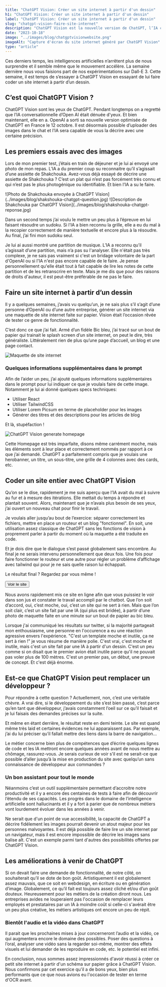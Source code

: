 ```yaml
---
title: "ChatGPT Vision: Créer un site internet à partir d'un dessin"
h1: "ChatGPT Vision: Créer un site internet à partir d'un dessin"
label: "ChatGPT Vision: Créer un site internet à partir d'un dessin"
slug: "chatgpt-vision-faire-site-internet"
description: "ChatGPT Vision est la nouvelle version de ChatGPT, l’IA conversationnelle d’OpenAI. Elle est désormais capable de voir et de décrire des images. Nous avons testé ses capacités en lui demandant de coder un site internet à partir d’un dessin."
date: "2023-10-18"
image: "../images/blog/chatgptvisionwebsite.png"
imageAlt: "Capture d'écran du site internet généré par ChatGPT Vision"
type: "article"
---
```



Ces derniers temps, les intelligences artificielles n’arrêtent plus de nous surprendre et il semble même que le mouvement accélère. La semaine dernière nous vous faisions part de nos expérimentations sur Dall-E 3. Cette semaine, il est temps de s’essayer à ChatGPT Vision en essayant de lui faire coder un site internet à partir d’un dessin.

## C’est quoi ChatGPT Vision ?

ChatGPT Vision sont les yeux de ChatGPT. Pendant longtemps on a regretté que l’IA conversationnelle d’Open AI était dénuée d'yeux. Et bien maintenant, elle en a. OpenAI a sorti sa nouvelle version optimisée de ChatGPT en France le 12 octobre. Il est désormais possible d’uploader des images dans le chat et l’IA sera capable de vous la décrire avec une certaine précision.

## Les premiers essais avec des images

Lors de mon premier test, j’étais en train de déjeuner et je lui ai envoyé une photo de mon repas. L’IA a du premier coup su reconnaitre qu’il s’agissait d’une assiette de Shakchouka. Avez-vous déjà essayé de décrire une assiette de Shakchouka ? C’est un plat qui n’est pas forcément très connu et qui n’est pas le plus photogénique ou identifiable. Et bien l’IA a su le faire.

<Row>
  <Col xs={12} md={6}>
    ![Photo de Shakchouka envoyée à ChatGPT Vision](../images/blog/shakshouka-chatgpt-question.jpg)
  </Col>
  <Col xs={12} md={6}>
    ![Description de Shakchouka par ChatGPT Vision](../images/blog/shakshouka-chatgpt-reponse.jpg)
  </Col>
</Row>

Dans un second temps j’ai voulu le mettre un peu plus à l’épreuve en lui faisant résoudre un sudoku. Si l’IA a bien reconnu la grille, elle a eu du mal à la recopier correctement de manière textuelle et encore plus à la résoudre. Au final, j’ai fini mon sudoku seul.

Je lui ai aussi montré une partition de musique. L’IA a reconnu qu’il s’agissait d’une partition, mais n’a pas su l'analyser. Elle n'était pas très complexe, je ne sais pas vraiment si c'est un bridage volontaire de la part d'OpenAI ou si l'IA n'est pas encore capable de le faire. Je pense personnellement qu'elle était tout à fait capable de lire les notes de cette partition et de les retranscrire en texte. Mais je me dis que pour des raisons de droits d'auteur, il est peut-être préférable de ne pas le faire.

## Faire un site internet à partir d’un dessin

Il y a quelques semaines, j’avais vu quelqu’un, je ne sais plus s’il s’agit d’une personne d’OpenAI ou d’une autre entreprise, générer un site internet via une maquette de site internet faite sur papier. Vision était l’occasion rêvée de tester ce genre de fonctionnalité.

C’est donc ce que j’ai fait. Armé d’un fidèle Bic bleu, j’ai tracé sur un bout de papier qui trainait le splash screen d’un site internet, on peut le dire, très généraliste. Littéralement rien de plus qu’une page d’accueil, un blog et une page contact.

![Maquette de site internet](../images/blog/maquette-papier-website.jpg)

### Quelques informations supplémentaires dans le prompt

Afin de l’aider un peu, j’ai ajouté quelques informations supplémentaires dans le prompt pour lui indiquer ce que je voulais faire de cette image. Notamment je lui ai donné quelques specs techniques:

- Utiliser React
- Utiliser TailwindCSS
- Utiliser Lorem Picsum en terme de placeholder pour les images
- Générer des titres et des descriptions pour les articles de blog

Et là, stupéfaction !

![ChatGPT Vision generate homepage](../images/blog/homepage-chatgptvision.jpg)

Cette Homepage est très imparfaite, disons même carrément moche, mais les éléments sont à leur place et correctement nommés par rapport à ce que j’ai demandé. ChatGPT a parfaitement compris que je voulais une herobanner, un titre, un sous-titre, une grille de 4 colonnes avec des cards, etc.

## Coder un site entier avec ChatGPT Vision

Qu’on se le dise, rapidement je me suis aperçu que l’IA avait du mal à suivre au fur et à mesure des itérations. Elle mettait du temps à répondre et plantait souvent. Alors, maintenant que je n’avais plus besoin de ses yeux, j’ai ouvert un nouveau chat pour finir le travail.

Je voulais aller jusqu’au bout de l’exercice: séparer correctement les fichiers, mettre en place un routeur et un blog "fonctionnel". En soit, une utilisation assez classique de ChatGPT sans les fonctions de vision à proprement parler à partir du moment où la maquette a été traduite en code.

Et je dois dire que le dialogue s’est passé globalement sans encombre. Au final je ne serais intervenu personnellement que deux fois. Une fois pour faire fonctionner le routeur et une autre pour régler un problème d’affichage avec tailwind qui pour je ne sais quelle raison lui échappait.

Le résultat final ? Regardez par vous même !

<Stack direction="horizontal" position="center" className="mb-2">
  <Button className="reverse" as="a" href="https://chatgptvisionwebsite.image-in.net/" target="_blank">Voir le site</Button>
</Stack>

Nous avons rapidement mis ce site en ligne afin que vous puissiez le voir dans son jus et constater le travail accompli par le chatbot. Que l’on soit d’accord, oui, c’est moche, oui, c’est un site qui ne sert à rien. Mais que l’on soit clair, c’est un site fait par une IA (qui plus est bridée), à partir d’une photo de maquette faite en une minute sur un bout de papier au bic bleu.

Lorsque j'ai communiqué les résultats sur twitter, si la majorité partageait mon enthousiasme, une personne en l'occurence a eu une réaction agressive envers l'expérience. "C'est un template moche et inutile, ça ne sert à rien !" je vous résume de manière polie. C'est vrai, c'est moche et inutile, mais c'est un site fait par une IA à partir d'un dessin. C'est un peu comme si on disait que le premier avion était inutile parce qu'il ne pouvait pas voler plus de 100 mètres. C'est un premier pas, un début, une preuve de concept. Et c'est déjà énorme.

## Est-ce que ChatGPT Vision peut remplacer un développeur ?

Pour répondre à cette question ? Actuellement, non, c’est une véritable chèvre. A vrai dire, si le développement du site s’est bien passé, c’est parce qu’en tant que développeur, j’avais constamment l’oeil sur ce qu’il faisait et je lui faisais des demandes précises sur la suite.

Et même en étant derrière, le résultat reste en demi teinte. Le site est quand même très laid et certaines évidences ne lui apparaissent pas. Par exemple, j’ai du lui préciser qu’il fallait mettre des liens dans la barre de navigation…

Le métier concerne bien plus de compétences que d’écrire quelques lignes de code et les IA mettront encore quelques années avant de nous mettre au chômage, rassurez-vous. Je serais curieux de voir s’il est ne serait-ce que possible d’aller jusqu’à la mise en production du site avec quelqu’un sans connaissance de développeur aux commandes ?

### Un bon assistant pour tout le monde

Néanmoins c’est un outil supplémentaire permettant d’accroitre notre productivité et il y a encore des centaines de tests à faire afin de découvrir l’étendu de ses capacités. Les progrès dans le domaine de l’intelligence artificielle sont hallucinants et il y a fort à parier que de nombreux métiers vont lourdement évoluer dans les années à venir.

Ne serait que d'un point de vue accessibilité, la capacité de ChatGPT a décrire fidélement les images pourrait devenir un atout majeur pour les personnes malvoyantes. Il est déjà possible de faire lire un site internet par un navigateur, mais il est encore impossible de décrire les images sans balise alt. C'est un exemple parmi tant d'autres des possibilités offertes par ChatGPT Vision.

## Les améliorations à venir de ChatGPT

Si on devait faire une demande de fonctionnalité, de notre côté, on souhaiterait qu’il se dote de bon goût. Artistiquement il est globalement assez mauvais, que ce soit en webdesign, en écriture ou en génération d’image. Globalement, ce qu’il fait est toujours assez cliché et/ou d’un goût douteux. Heureusement pour les métiers de la création diront nous. Les entreprises avides ne louperaient pas l'occasion de remplacer leurs employés et prestataires par un IA à moindre coût si celle-ci s'avérait être un peu plus créative, les métiers artistiques ont encore un peu de répit.

### Bientôt l'audio et la vidéo dans ChatGPT

Il parait que les prochaines mises à jour concerneront l’audio et la vidéo, ce qui augmentera encore le domaine des possibles. Poser des questions à l’oral, analyser une vidéo sans la regarder soi-même, montrer des effets visuels et lui demander de les reproduire en code, etc. le potentiel est infini.

En conclusion, nous sommes assez impressionnés d'avoir réussi à créer ce petit site internet à partir d'un schéma sur papier grâce à ChatGPT Vision. Nous confirmons par cet exercice qu'il a de bons yeux, bien plus performants que ce que nous avions eu l'occasion de tester en terme d'OCR avant.